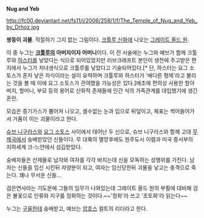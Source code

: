 '''Nug and Yeb'''

http://fc00.deviantart.net/fs11/i/2006/258/1/f/The_Temple_of_Nug_and_Yeb_by_Drhoz.jpg

'''쌍둥이 괴물'''. 적절하기 그지 없는 그림이다. [[크툴루 신화]]에 나오는 [[그레이트 올드 원]].

이 중 누그는 '''[[크툴루]]의 아버지이자 어머니'''이다. 이 전 서술에는 누그와 예브가 함께 크툴루와 [[하스터]]를 낳았다는 식으로 되어있었지만 러브크래프트 본인이 생전에 주고받은 편지에서 누그가 처녀생식으로 크툴루를 낳았다고 기술되어있다.[* 단, 하스터는 요그 소토스가 혼자 낳은 자식이라는 설이 유력하며 크툴루와 하스터가 '배다른 형제'라고 불리는 것을 볼 때 이에 요그 소토스가 관여했을 가능성은 있다.]애초에 편의상 사용한 할아버지, 할머니, 부모 등의 용어로 신화적 존재들에 인간 식의 가족관계를 대입했기에 생긴 혼란.

모습은 증기가스가 뿜어져 나오고, 셀수없는 눈과 입으로 뒤덮이고, 체표는 썩어들어가서 거품이 이는 괴물이라고 한다. 

[[슈브 니구라스]]와 [[요그 소토스]] 사이에서 태어난 두 신으로, 슈브 니구라스와 함께 고대 [[무 제국]]에서 숭배받았던 신들이다. 무 대륙의 멸망후에도 원주도시 이렘과 미국 중서부의 지하세계 크-느얀에서 섬김받았다.

숭배자들은 산제물로 남자와 여자를 각각 바치는데 신을 모독하는 성행위를 가진다. 남자는 신들을 임신 시킨뒤 자양분이 되고, 여자는 임신당한뒤 괴물을 낳고는 충격으로 죽는다. 꽤나 무서운 신들...

검은연사라는 기도문에 그들의 임무가 나와있는데 그레이트 올드 원의 부활에 대비해 검은 불꽃으로 인류와 지구를 정화하는 것이다.~~'정화'라 쓰고 '초토화'라 읽는다~~

누그는 [[구울]]한테 숭배받고, 예브는 [[압호스]] 컬트의 리더라고 한다.
